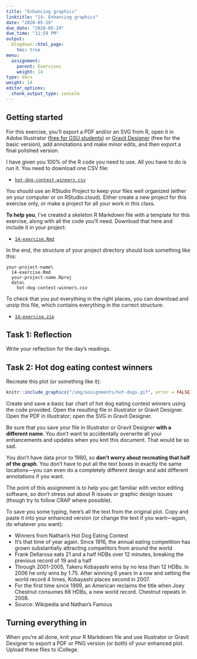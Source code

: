```yaml
---
title: "Enhancing graphics"
linktitle: "14: Enhancing graphics"
date: "2020-05-29"
due_date: "2020-05-29"
due_time: "11:59 PM"
output:
  blogdown::html_page:
    toc: true
menu:
  assignment:
    parent: Exercises
    weight: 14
type: docs
weight: 14
editor_options: 
  chunk_output_type: console
---
```


## Getting started

For this exercise, you'll export a PDF and/or an SVG from R, open it in Adobe Illustrator ([free for GSU students](https://technology.gsu.edu/technology-services/it-services/software-computer-purchase/software-download-and-purchase/adobe-creative-cloud/)) or [Gravit Designer](https://www.designer.io/en/) (free for the basic version), add annotations and make minor edits, and then export a final polished version.

I have given you 100% of the R code you need to use. All you have to do is run it. You need to download one CSV file: 

- [<i class="fas fa-table"></i> `hot-dog-contest-winners.csv`](/data/hot-dog-contest-winners.csv)

You should use an RStudio Project to keep your files well organized (either on your computer or on RStudio.cloud). Either create a new project for this exercise only, or make a project for all your work in this class.

**To help you**, I've created a skeleton R Markdown file with a template for this exercise, along with all the code you'll need. Download that here and include it in your project:

- [<i class="fab fa-r-project"></i> `14-exercise.Rmd`](/projects/14-exercise/14-exercise.Rmd)

In the end, the structure of your project directory should look something like this:

```text
your-project-name\
  14-exercise.Rmd
  your-project-name.Rproj
  data\
    hot-dog-contest-winners.csv
```

To check that you put everything in the right places, you can download and unzip this file, which contains everything in the correct structure:

- [<i class="fas fa-file-archive"></i> `14-exercise.zip`](/projects/14-exercise.zip)


## Task 1: Reflection

Write your reflection for the day's readings.


## Task 2: Hot dog eating contest winners

Recreate this plot (or something like it):

```r
knitr::include_graphics("/img/assignments/hot-dogs.gif", error = FALSE)
```

Create and save a basic bar chart of hot dog eating contest winners using the code provided. Open the resulting file in Illustrator or Gravit Designer. Open the PDF in Illustrator; open the SVG in Gravit Designer.

Be sure that you save your file in Illustrator or Gravit Designer **with a different name**. You don't want to accidentally overwrite all your enhancements and updates when you knit this document. That would be so sad.

You don't have data prior to 1980, so **don't worry about recreating that half of the graph**. You don't have to put all the text boxes in exactly the same locations—you can even do a completely different design and add different annotations if you want. 

The point of this assignment is to help you get familiar with vector editing software, so don't stress out about R issues or graphic design issues (though try to follow CRAP where possible).

To save you some typing, here's all the text from the original plot. Copy and paste it into your enhanced version (or change the text if you want—again, do whatever you want):

- Winners from Nathan’s Hot Dog Eating Contest
- It’s that time of year again. Since 1916, the annual eating competition has grown substantially attracting competitors from around the world
- Frank Dellarosa eats 21 and a half HDBs over 12 minutes, breaking the previous record of 19 and a half
- Through 2001-2005, Takeru Kobayashi wins by no less than 12 HDBs. In 2006 he only wins by 1.75. After winning 6 years in a row and setting the world record 4 times, Kobayashi places second in 2007.
- For the first time since 1999, an American reclaims the title when Joey Chestnut consumes 66 HDBs, a new world record. Chestnut repeats in 2008.
- Source: Wikipedia and Nathan’s Famous


## Turning everything in

When you're all done, knit your R Markdown file and use Illustrator or Gravit Designer to export a PDF or PNG version (or both) of your enhanced plot. Upload these files to iCollege.
